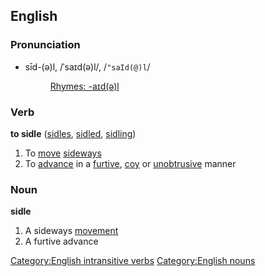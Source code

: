 ==English==
===Pronunciation===
*sīd-(ə)l, /ˈsaɪd(ə)l/, /<tt>"saId(@)l</tt>/
*:[[Rhymes:English:-aɪd(ə)l|Rhymes: -aɪd(ə)l]]
===Verb===
'''to sidle''' ([[sidles]], [[sidled]], [[sidling]])
#To [[move]] [[sideways]]
#To [[advance]] in a [[furtive]], [[coy]] or [[unobtrusive]] manner
===Noun===
'''sidle'''
#A sideways [[movement]]
#A furtive advance
[[Category:English intransitive verbs]]
[[Category:English nouns]]